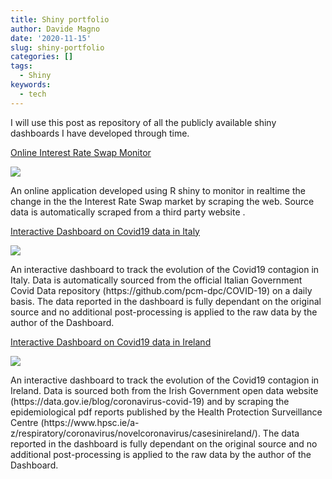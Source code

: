 ```yaml
---
title: Shiny portfolio
author: Davide Magno
date: '2020-11-15'
slug: shiny-portfolio
categories: []
tags:
  - Shiny
keywords:
  - tech
---
```


I will use this post as repository of all the publicly available shiny dashboards 
I have developed through time.

[Online Interest Rate Swap Monitor](https://davidemagno.com/apps/Swap_Rates/)

![](/post/2020-11-15-shiny-portfolio.en-us_files/SwapApp.png)

An online application developed using R shiny to monitor in realtime the change in the the Interest Rate Swap market by scraping the web. Source data is automatically scraped from a third party website . 

[Interactive Dashboard on Covid19 data in Italy](https://davidemagno.com/apps/ItalianCovidDashboard/)

![](/post/2020-11-15-shiny-portfolio.en-us_files/ItalyCovid.png)

An interactive dashboard to track the evolution of the Covid19 contagion in Italy.
Data is automatically sourced from the official Italian Government Covid Data repository (https://github.com/pcm-dpc/COVID-19) on a daily basis. The data reported in the dashboard is fully dependant on the original source and no additional post-processing is applied to the raw data by the author of the Dashboard.

[Interactive Dashboard on Covid19 data in Ireland](https://davidemagno.com/apps/IrishCovidDashboard/)

![](/post/2020-11-15-shiny-portfolio.en-us_files/IrishCovid.png)

An interactive dashboard to track the evolution of the Covid19 contagion in Ireland. 
Data is sourced both from the Irish Government open data website (https://data.gov.ie/blog/coronavirus-covid-19) and by scraping the epidemiological pdf reports published by the Health Protection Surveillance Centre (https://www.hpsc.ie/a-z/respiratory/coronavirus/novelcoronavirus/casesinireland/). The data reported in the dashboard is fully dependant on the original source and no additional post-processing is applied to the raw data by the author of the Dashboard.
